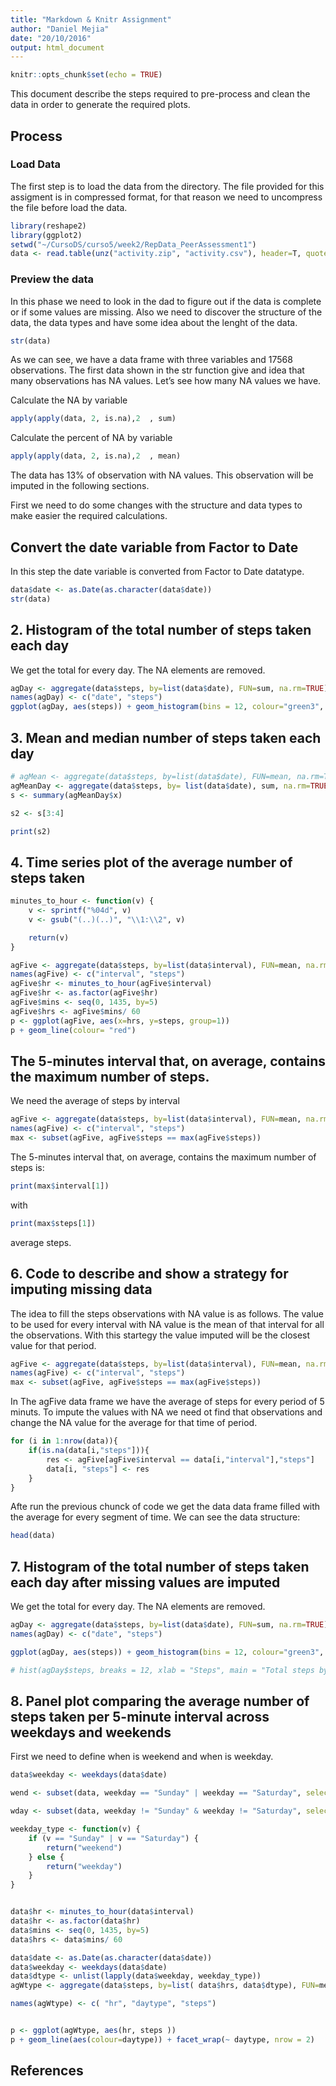```yaml
---
title: "Markdown & Knitr Assignment"
author: "Daniel Mejia"
date: "20/10/2016"
output: html_document
---
```


```r
knitr::opts_chunk$set(echo = TRUE)
```

This document describe the steps required to pre-process and clean the data in order to generate the required plots.

## Process 

### Load Data
The first step is to load the data from the directory. The file provided for this assigment is in compressed format, for that reason we need to uncompress the 
file before load the data.

```r
library(reshape2)
library(ggplot2)
setwd("~/CursoDS/curso5/week2/RepData_PeerAssessment1")
data <- read.table(unz("activity.zip", "activity.csv"), header=T, quote="\"", sep=",")
```

### Preview the data
In this phase we need to look in the dad to figure out if the data is complete or if some values are missing. Also we need to discover the structure of the data, the data types and have some idea about the lenght of the data.

```{r]}
str(data)
```

As we can see, we have a data frame with three variables and 17568 observations. The first data shown  in the str function give and idea that many observations has NA values. Let's see how many NA values we have.

Calculate the NA by variable
```r
apply(apply(data, 2, is.na),2  , sum)
```

Calculate the percent of NA by variable

```r
apply(apply(data, 2, is.na),2  , mean)
```

The data has 13% of observation with NA values. This observation will be imputed in the following sections.

First we need to do some changes with the structure and data types to make easier the required calculations.



## Convert the date variable from Factor to Date

In this step the date variable is converted from Factor to Date datatype.

```r
data$date <- as.Date(as.character(data$date))
str(data)
```

## 2. Histogram of the total number of steps taken each day

We get the total for every day. The NA elements are removed.

```r
agDay <- aggregate(data$steps, by=list(data$date), FUN=sum, na.rm=TRUE)
names(agDay) <- c("date", "steps")
ggplot(agDay, aes(steps)) + geom_histogram(bins = 12, colour="green3", fill="lightgreen") + labs(title = "Total number of steps taken each day", x= "Steps", y="Counts")
```


## 3. Mean and median number of steps taken each day

```r
# agMean <- aggregate(data$steps, by=list(data$date), FUN=mean, na.rm=TRUE)
agMeanDay <- aggregate(data$steps, by= list(data$date), sum, na.rm=TRUE)
s <- summary(agMeanDay$x)

s2 <- s[3:4]

print(s2)

```

## 4. Time series plot of the average number of steps taken

```r
minutes_to_hour <- function(v) {
    v <- sprintf("%04d", v)
    v <- gsub("(..)(..)", "\\1:\\2", v)

    return(v)
}

agFive <- aggregate(data$steps, by=list(data$interval), FUN=mean, na.rm=TRUE)
names(agFive) <- c("interval", "steps")
agFive$hr <- minutes_to_hour(agFive$interval)
agFive$hr <- as.factor(agFive$hr)
agFive$mins <- seq(0, 1435, by=5)
agFive$hrs <- agFive$mins/ 60
p <- ggplot(agFive, aes(x=hrs, y=steps, group=1))
p + geom_line(colour= "red")
```

## The 5-minutes interval that, on average, contains the maximum number of steps.

We need the average of steps by interval

```r
agFive <- aggregate(data$steps, by=list(data$interval), FUN=mean, na.rm=TRUE)
names(agFive) <- c("interval", "steps")
max <- subset(agFive, agFive$steps == max(agFive$steps))
```

The 5-minutes interval that, on average, contains the maximum number of steps is: 
```r
print(max$interval[1])
```
with 
```r
print(max$steps[1])
```
average steps.


## 6. Code to describe and show a strategy for imputing missing data

The idea to fill the steps observations with NA value is as follows. The value to be used for every interval with NA value is the mean of that interval for all the observations. With this startegy the value imputed will be the closest value for that period.

```r
agFive <- aggregate(data$steps, by=list(data$interval), FUN=mean, na.rm=TRUE)
names(agFive) <- c("interval", "steps")
max <- subset(agFive, agFive$steps == max(agFive$steps))
```

In The agFive data frame we have the average of steps for every period of 5 minuts. To impute the values with NA we need ot find that observations and change the NA value for the average for that time of period.

```r
for (i in 1:nrow(data)){ 
    if(is.na(data[i,"steps"])){ 
        res <- agFive[agFive$interval == data[i,"interval"],"steps"]
        data[i, "steps"] <- res
    }
}
```


Afte run the previous chunck of code we get the data data frame filled with the average for every segment of time. We can see the data structure:


```r
head(data)
```


## 7. Histogram of the total number of steps taken each day after missing values are imputed

We get the total for every day. The NA elements are removed.

```r
agDay <- aggregate(data$steps, by=list(data$date), FUN=sum, na.rm=TRUE)
names(agDay) <- c("date", "steps")

ggplot(agDay, aes(steps)) + geom_histogram(bins = 12, colour="green3", fill="lightgreen") + labs(title = "Total number of steps taken each day", x= "Steps", y="Counts")

# hist(agDay$steps, breaks = 12, xlab = "Steps", main = "Total steps by Day", )
```



## 8. Panel plot comparing the average number of steps taken per 5-minute interval across weekdays and weekends

First we need to define when is weekend and when is weekday.

```r
data$weekday <- weekdays(data$date)

wend <- subset(data, weekday == "Sunday" | weekday == "Saturday", select = c(steps, date, interval))

wday <- subset(data, weekday != "Sunday" & weekday != "Saturday", select = c(steps, date, interval))
```


```r
weekday_type <- function(v) {
    if (v == "Sunday" | v == "Saturday") {
        return("weekend")
    } else {
        return("weekday")
    }
}


data$hr <- minutes_to_hour(data$interval)
data$hr <- as.factor(data$hr)
data$mins <- seq(0, 1435, by=5)
data$hrs <- data$mins/ 60

data$date <- as.Date(as.character(data$date))
data$weekday <- weekdays(data$date)
data$dtype <- unlist(lapply(data$weekday, weekday_type))
agWtype <- aggregate(data$steps, by=list( data$hrs, data$dtype), FUN=mean, na.rm=TRUE)

names(agWtype) <- c( "hr", "daytype", "steps")


p <- ggplot(agWtype, aes(hr, steps ))
p + geom_line(aes(colour=daytype)) + facet_wrap(~ daytype, nrow = 2)
```


## References



